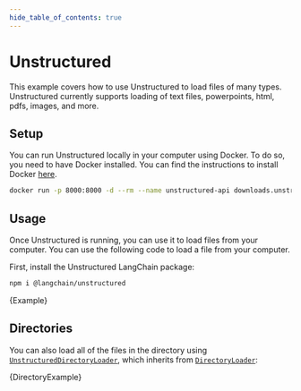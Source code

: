```yaml
---
hide_table_of_contents: true
---
```


# Unstructured

This example covers how to use Unstructured to load files of many types. Unstructured currently supports loading of text files, powerpoints, html, pdfs, images, and more.

## Setup

You can run Unstructured locally in your computer using Docker. To do so, you need to have Docker installed. You can find the instructions to install Docker [here](https://docs.docker.com/get-docker/).

```bash
docker run -p 8000:8000 -d --rm --name unstructured-api downloads.unstructured.io/unstructured-io/unstructured-api:latest --port 8000 --host 0.0.0.0
```

## Usage

Once Unstructured is running, you can use it to load files from your computer. You can use the following code to load a file from your computer.

First, install the Unstructured LangChain package:

```bash npm2yarn
npm i @langchain/unstructured
```


<CodeBlock language="typescript">{Example}</CodeBlock>

## Directories

You can also load all of the files in the directory using [`UnstructuredDirectoryLoader`](https://v02.api.js.langchain.com/classes/langchain_document_loaders_fs_unstructured.UnstructuredDirectoryLoader.html), which inherits from [`DirectoryLoader`](/docs/integrations/document_loaders/file_loaders/directory):


<CodeBlock language="typescript">{DirectoryExample}</CodeBlock>
